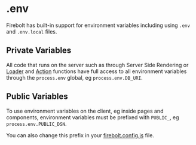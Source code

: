 <Metadata
  title='Reference: .env'
  description='API Reference for using .env files with Firebolt.'
/>

# .env

Firebolt has built-in support for environment variables including using `.env` and `.env.local` files.

## Private Variables

All code that runs on the server such as through Server Side Rendering or [Loader](/docs/loaders) and [Action](/docs/actions) functions have full access to all environment variables through the `process.env` global, eg `process.env.DB_URI`.

## Public Variables

To use environment variables on the client, eg inside pages and components, environment variables must be prefixed with `PUBLIC_`, eg `process.env.PUBLIC_DSN`.

You can also change this prefix in your [firebolt.config.js](/docs/ref/config) file.
